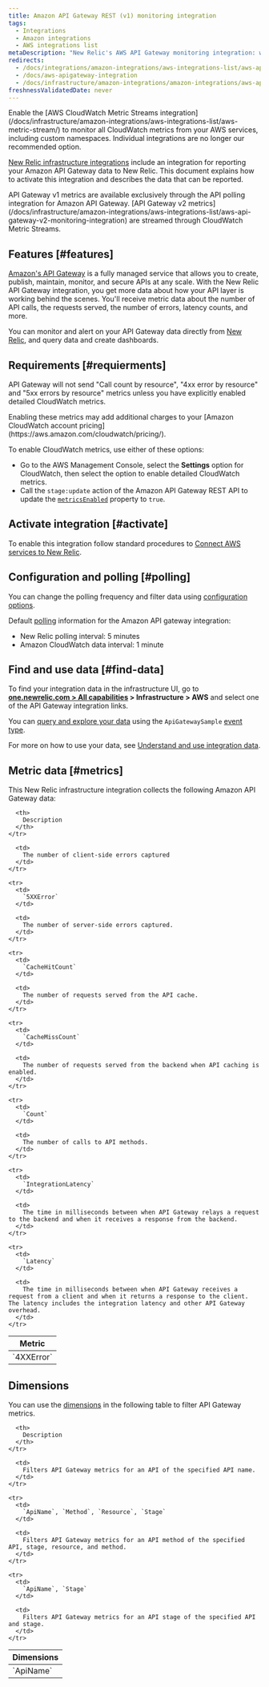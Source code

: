 ```yaml
---
title: Amazon API Gateway REST (v1) monitoring integration
tags:
  - Integrations
  - Amazon integrations
  - AWS integrations list
metaDescription: "New Relic's AWS API Gateway monitoring integration: what data it reports, and how to enable it."
redirects:
  - /docs/integrations/amazon-integrations/aws-integrations-list/aws-api-gateway-monitoring-integration
  - /docs/aws-apigateway-integration
  - /docs/infrastructure/amazon-integrations/amazon-integrations/aws-api-gateway-monitoring-integration
freshnessValidatedDate: never
---
```




<Callout variant="important">
  Enable the [AWS CloudWatch Metric Streams integration](/docs/infrastructure/amazon-integrations/aws-integrations-list/aws-metric-stream/) to monitor all CloudWatch metrics from your AWS services, including custom namespaces. Individual integrations are no longer our recommended option.
</Callout>

[New Relic infrastructure integrations](/docs/infrastructure/integrations-getting-started/getting-started/introduction-infrastructure-integrations) include an integration for reporting your Amazon API Gateway data to New Relic. This document explains how to activate this integration and describes the data that can be reported.

<Callout variant="tip">
  API Gateway v1 metrics are available exclusively through the API polling integration for Amazon API Gateway. [API Gateway v2 metrics](/docs/infrastructure/amazon-integrations/aws-integrations-list/aws-api-gateway-v2-monitoring-integration) are streamed through CloudWatch Metric Streams.
</Callout>

## Features [#features]

[Amazon's API Gateway](https://aws.amazon.com/api-gateway/) is a fully managed service that allows you to create, publish, maintain, monitor, and secure APIs at any scale. With the New Relic API Gateway integration, you get more data about how your API layer is working behind the scenes. You'll receive metric data about the number of API calls, the requests served, the number of errors, latency counts, and more.

You can monitor and alert on your API Gateway data directly from [New Relic](/docs/infrastructure), and query data and create dashboards.

## Requirements [#requierments]

API Gateway will not send "Call count by resource", "4xx error by resource" and "5xx errors by resource" metrics unless you have explicitly enabled detailed CloudWatch metrics.

<Callout variant="tip">
  Enabling these metrics may add additional charges to your [Amazon CloudWatch account pricing](https://aws.amazon.com/cloudwatch/pricing/).
</Callout>

To enable CloudWatch metrics, use either of these options:

* Go to the AWS Management Console, select the <DNT>**Settings**</DNT> option for CloudWatch, then select the option to enable detailed CloudWatch metrics.
* Call the `stage:update` action of the Amazon API Gateway REST API to update the [`metricsEnabled`](https://docs.aws.amazon.com/apigateway/api-reference/resource/stage/#metricsEnabled) property to `true`.

## Activate integration [#activate]

To enable this integration follow standard procedures to [Connect AWS services to New Relic](/docs/infrastructure/infrastructure-integrations/getting-started/connect-aws-integrations-infrastructure).

## Configuration and polling [#polling]

You can change the polling frequency and filter data using [configuration options](/docs/integrations/new-relic-integrations/getting-started/configure-polling-frequency-data-collection-cloud-integrations).

Default [polling](/docs/infrastructure/amazon-integrations/aws-integrations-list/aws-polling-intervals-infrastructure-integrations) information for the Amazon API gateway integration:

* New Relic polling interval: 5 minutes
* Amazon CloudWatch data interval: 1 minute

## Find and use data [#find-data]

To find your integration data in the infrastructure UI, go to <DNT>**[one.newrelic.com > All capabilities](https://one.newrelic.com/all-capabilities) > Infrastructure > AWS**</DNT> and select one of the API Gateway integration links.

You can [query and explore your data](/docs/using-new-relic/data/understand-data/query-new-relic-data) using the `ApiGatewaySample` [event type](/docs/data-apis/understand-data/new-relic-data-types/#event-data).

For more on how to use your data, see [Understand and use integration data](/docs/infrastructure/integrations/find-use-infrastructure-integration-data).

## Metric data [#metrics]

This New Relic infrastructure integration collects the following Amazon API Gateway data:

<table>
  <thead>
    <tr>
      <th style={{ width: "260px" }}>
        Metric
      </th>

      <th>
        Description
      </th>
    </tr>
  </thead>

  <tbody>
    <tr>
      <td>
        `4XXError`
      </td>

      <td>
        The number of client-side errors captured
      </td>
    </tr>

    <tr>
      <td>
        `5XXError`
      </td>

      <td>
        The number of server-side errors captured.
      </td>
    </tr>

    <tr>
      <td>
        `CacheHitCount`
      </td>

      <td>
        The number of requests served from the API cache.
      </td>
    </tr>

    <tr>
      <td>
        `CacheMissCount`
      </td>

      <td>
        The number of requests served from the backend when API caching is enabled.
      </td>
    </tr>

    <tr>
      <td>
        `Count`
      </td>

      <td>
        The number of calls to API methods.
      </td>
    </tr>

    <tr>
      <td>
        `IntegrationLatency`
      </td>

      <td>
        The time in milliseconds between when API Gateway relays a request to the backend and when it receives a response from the backend.
      </td>
    </tr>

    <tr>
      <td>
        `Latency`
      </td>

      <td>
        The time in milliseconds between when API Gateway receives a request from a client and when it returns a response to the client. The latency includes the integration latency and other API Gateway overhead.
      </td>
    </tr>
  </tbody>
</table>

## Dimensions

You can use the [dimensions](http://docs.aws.amazon.com/AmazonCloudWatch/latest/APIReference/API_Dimension.html) in the following table to filter API Gateway metrics.

<table>
  <thead>
    <tr>
      <th style={{ width: "285x" }}>
        Dimensions
      </th>

      <th>
        Description
      </th>
    </tr>
  </thead>

  <tbody>
    <tr>
      <td>
        `ApiName`
      </td>

      <td>
        Filters API Gateway metrics for an API of the specified API name.
      </td>
    </tr>

    <tr>
      <td>
        `ApiName`, `Method`, `Resource`, `Stage`
      </td>

      <td>
        Filters API Gateway metrics for an API method of the specified API, stage, resource, and method.
      </td>
    </tr>

    <tr>
      <td>
        `ApiName`, `Stage`
      </td>

      <td>
        Filters API Gateway metrics for an API stage of the specified API and stage.
      </td>
    </tr>
  </tbody>
</table>

